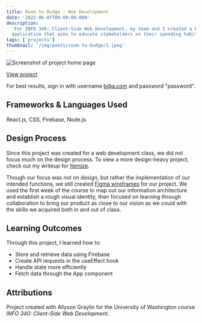 ```yaml
---
title: Room to Budge - Web Development
date: '2023-06-07T00:00:00.000'
description:
  'For INFO 340: Client-Side Web Development, my team and I created a budgeting
  application that aims to educate stakeholders on their spending habits.'
tags: ['projects']
thumbnail: '/img/posts/room-to-budge/1.jpeg'
---
```


![Screenshot of project home page](/img/posts/room-to-budge/1.jpeg)

[View project](https://room-to-budge.web.app/)

For best results, sign in with username b@a.com and password "password".

## Frameworks & Languages Used

React.js, CSS, Firebase, Node.js

## Design Process

Since this project was created for a web development class, we did not focus
much on the design process. To view a more design-heavy project, check out my
writeup for [Itemize](https://www.bellalee.com/blog/posts/itemize).

Though our focus was not on design, but rather the implementation of our
intended functions, we still created
[Figma wireframes](https://www.figma.com/file/8BGlRWDidakOIEQddLzsOH/Room-to-Budge?type=design&node-id=0%3A1&mode=design&t=7T4xWA5SMI7RNOap-1)
for our project. We used the first week of the course to map out our information
architecture and establish a rough visual identity, then focused on learning
through collaboration to bring our product as close to our vision as we could
with the skills we acquired both in and out of class.

## Learning Outcomes

Through this project, I learned how to:

- Store and retrieve data using Firebase
- Create API requests in the useEffect hook
- Handle state more efficiently
- Fetch data through the App component

## Attributions

Project created with Allyson Graylin for the University of Washington course
_INFO 340: Client-Side Web Development_.
